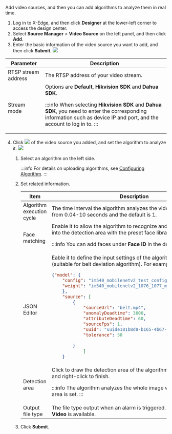 Add video sources, and then you can add algorithms to analyze them in real time.
1. Log in to X-Edge, and then click <b>Designer</b> at the lower-left corner to access the design center.
2. Select <b>Source Manager</b> > <b>Video Source</b> on the left panel, and then click <b>Add</b>.
3. Enter the basic information of the video source you want to add, and then click <b>Submit</b>.
![](https://wordpressfreezonex.oss-accelerate.aliyuncs.com/supEdge/3.png)

<table>
  <thead>
    <tr>
      <th>Parameter</th>
      <th>Description</th>
    </tr>
  </thead>
  <tbody>
    <tr>
      <td>RTSP stream address</td>
      <td>The RTSP address of your video stream.</td>
    </tr>
    <tr>
      <td>Stream mode</td>
      <td>Options are <b>Default</b>, <b>Hikvision SDK</b> and <b>Dahua SDK</b>.



:::info
When selecting <b>Hikvision SDK</b> and <b>Dahua SDK</b>, you need to enter the corresponding information such as device IP and port, and the account to log in to.
:::


</td>
    </tr>
  </tbody>
</table>

4. Click ![](https://wordpressfreezonex.oss-accelerate.aliyuncs.com/supEdge/4.png) of the video source you added, and set the algorithm to analyze it.
![](https://wordpressfreezonex.oss-accelerate.aliyuncs.com/supEdge/5.png)

<ol>
<ol>
  <li>Select an algorithm on the left side.


:::info
For details on uploading algorithms, see <a href="Configuring Algorithm">Configuring Algorithm</a>.
:::


</li>
  <li>Set related information.
<table>
  <thead>
    <tr>
      <th>Item</th>
      <th>Description</th>
    </tr>
  </thead>
  <tbody>
    <tr>
      <td>Algorithm execution cycle</td>
      <td>The time interval the algorithm analyzes the video source. Ranges from 0.04-10 seconds and the default is 1.</td>
    </tr>
    <tr>
      <td>Face matching</td>
      <td>Enable it to allow the algorithm to recognize and match faces come into the detection area with the preset face library.


:::info
You can add faces under **Face ID** in the design center.
:::

</td>
    </tr>
    <tr>
      <td>JSON Editor</td>
      <td>Eable it to define the input settings of the algorithm through JSON (suitable for belt deviation algorithm). For example: 

```json
{"model": {
    "config": "im540_mobilenetv2_test_config",
    "weight": "im540_mobilenetv2_1076_1077_map155.12.pth"
    },
    "source": [
        {
            "sourceUrl": "belt.mp4",
            "anomalyDeadtime": 3600,
            "attributeDeadtime": 60,
            "sourceFps": 1,
            "uuid": "uuide181b8d8-b165-4b67-8508-aeb90d980a71",
            "tolerance": 50
            
        }
            ]
    }
```

</td>
    </tr>
    <tr>
      <td>Detection area</td>
      <td>Click to draw the detection area of the algorithm on the video image, and right-click to finish.


:::info
The algorithm analyzes the whole image when no detection area is set.
:::

</td>
    </tr>
    <tr>
      <td>Output file type</td>
      <td>The file type output when an alarm is triggered. Presently, only <b>Video</b> is available.</td>
    </tr>
  </tbody>
</table>

  
  </li>
  <li>Click <b>Submit</b>.</li>
</ol>
</ol>
